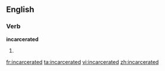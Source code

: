
==English==

===Verb===
'''incarcerated'''

# {{past of|[[incarcerate]]}}

[[fr:incarcerated]]
[[ta:incarcerated]]
[[vi:incarcerated]]
[[zh:incarcerated]]